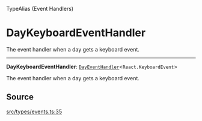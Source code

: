 <SectionTitle>TypeAlias (Event Handlers)</SectionTitle>

# DayKeyboardEventHandler

<Description>
The event handler when a day gets a keyboard event.
</Description>

---

<a id="undefined" name="undefined"></a>

<SignatureMemberIdentifier>**DayKeyboardEventHandler**: [`DayEventHandler`](/api/next/type-aliases/DayEventHandler.md)\<`React.KeyboardEvent`\></SignatureMemberIdentifier>

The event handler when a day gets a keyboard event.

## Source

[src/types/events.ts:35](https://github.com/gpbl/react-day-picker/blob/next/src/types/events.ts#L35)
